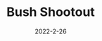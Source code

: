 ---
title: Bush Shootout
description: Bush Shootout uses the former president to fight against incoming attackers.
date: 2022-2-26
type: Flash
name: bushshootout
credits:
- Game by Miniclip
---